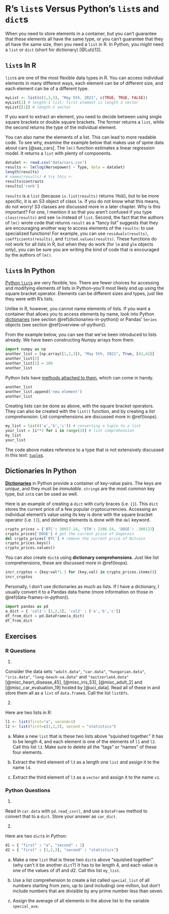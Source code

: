 # R's `list`s Versus Python's `list`s and `dict`s

When you need to store elements in a container, but you can't guarantee that these elements all have the same type, or you can't guarantee that they all have the same size, then you need a `list` in R. In Python, you might need a `list` or `dict` \index{dicts} (short for dictionary) [@Lutz13]. 


## `list`s In R

`list`s are one of the most flexible data types in R. You can access individual elements in many different ways, each element can be of different size, and each element can be of a different type. 

```r
myList <- list(c(1,2,3), "May 5th, 2021", c(TRUE, TRUE, FALSE))
myList[1] # length-1 list; first element is length 3 vector
myList[[1]] # length-3 vector
```

If you want to extract an element, you need to decide between using single square brackets or double square brackets. The former returns a `list`, while the second returns the type of the individual element.

You can also name the elements of a list. This can lead to more readable code. To see why, examine the example below that makes use of spme data about cars [@sas_cars]. The `lm()` function estimates a linear regression model. It returns a `list` with plenty of components. 

```r
dataSet <- read.csv("data/cars.csv")
results <- lm(log(Horsepower) ~ Type, data = dataSet)
length(results)
# names(results) # try this <-
results$contrasts
results['rank']
```

::: {.rmd-caution data-latex=""}
`results` is a `list` (because `is.list(results)` returns `TRUE`), but to be more specific, it is an S3 object of class `lm`. If you do not know what this means, do not worry! S3 classes are discussed more in a later chapter. Why is this important? For one, I mention it so that you aren't confused if you type `class(results)` and see `lm` instead of `list`. Second, the fact that the authors  of `lm()` wrote code that returns `result` as a "fancy list" suggests that they are encouraging another way to access elements of the `results`: to use specialized functions! For example, you can use `residuals(results)`, `coefficients(results)`, and `fitted.values(results)`. These functions do not work for all lists in R, but when they do work (for `lm` and `glm` objects only), you can be sure you are writing the kind of code that is encouraged by the authors of `lm()`.
:::


## `list`s In Python

[Python `list`s](https://docs.python.org/3/library/stdtypes.html#lists) are very flexible, too. There are fewer choices for accessing and modifying elements of lists in Python--you'll most likely end up using the square bracket operator. Elements can be different sizes and types, just like they were with R's lists. 

Unlike in R, however, you cannot name elements of lists. If you want a container that allows you to access elements by name, look into Python [dictionaries](https://docs.python.org/3/library/stdtypes.html#mapping-types-dict) (see section \@ref(dictionaries-in-python)) or Pandas\index{Pandas}' `Series` objects (see section \@ref(overview-of-python)).

From the example below, you can see that we've been introduced to lists already. We have been constructing Numpy arrays from them.

```python
import numpy as np
another_list = [np.array([1,2,3]), "May 5th, 2021", True, [42,42]]
another_list[2]
another_list[2] = 100
another_list
```

Python lists have [methods attached to them](https://docs.python.org/3/tutorial/datastructures.html#more-on-lists), which can come in handy.

```python
another_list
another_list.append('new element')
another_list
```


Creating lists can be done as above, with the square bracket operators. They can also be created with the `list()` function, and by creating a *list comprehension*. List comprehensions are discussed more in \@ref(loops). 


```python
my_list = list(('a','b','c')) # converting a tuple to a list
your_list = [i**2 for i in range(3)] # list comprehension
my_list
your_list
```

The code above makes reference to a type that is not extensively discussed in this text: [`tuple`s](https://docs.python.org/3.3/library/stdtypes.html?highlight=tuple#tuple).\index{tuples in Python} 

## Dictionaries In Python

[**Dictionaries**](https://docs.python.org/3/tutorial/datastructures.html#dictionaries) in Python provide a container of key-value pairs. The keys are *unique*, and they must be *immutable*. `string`s are the most common key type, but `int`s can be used as well. 

Here is an example of creating a `dict` with curly braces (i.e. `{}`). This `dict` stores the current price of a few popular cryptocurrencies. Accessing an individual element's value using its key is done with the square bracket operator (i.e. `[]`), and deleting elements is done with the `del` keyword.

```python
crypto_prices = {'BTC': 38657.14, 'ETH': 2386.54, 'DOGE': .308122}
crypto_prices['DOGE'] # get the current price of Dogecoin
del crypto_prices['BTC'] # remove the current price of Bitcoin
crypto_prices.keys()
crypto_prices.values()
```

You can also create `dict`s using **dictionary comprehensions**. Just like list comprehensions, these are discussed more in \@ref(loops).

```python
incr_cryptos = {key:val*1.1 for (key,val) in crypto_prices.items()}
incr_cryptos
```


Personally, I don't use dictionaries as much as lists. If I have a dictionary, I usually convert it to a Pandas\index{Pandas} data frame (more information on those in \@ref(data-frames-in-python)).

```python
import pandas as pd
a_dict = { 'col1': [1,2,3], 'col2' : ['a','b','c']}
df_from_dict = pd.DataFrame(a_dict)
df_from_dict
```


## Exercises

### R Questions

1. 

Consider the data sets `"adult.data"`, `"car.data"`, `"hungarian.data"`, `"iris.data"`, `"long-beach-va.data"` and `"switzerland.data"` [@misc_heart_disease_45], [@misc_iris_53], [@misc_adult_2] and [@misc_car_evaluation_19] hosted by [@uci_data]. Read all of these in and store them all as a `list` of `data.frame`s. Call the list `listDfs`. 
  
2. 

Here are two lists in R:

```R
l1 <- list(first="a", second=1)
l2 <- list(first=c(1,2,3), second = "statistics")
```


  a) Make a new `list` that is these two lists above "squished together." It has to be length $4$, and each element is one of the elements of `l1` and `l2`. Call this list `l3`. Make sure to delete all the "tags" or "names" of these four elements.

  b) Extract the third element of `l3` as a length one `list` and assign it to the name `l4`.
  
  c) Extract the third element of `l3` as a `vector` and assign it to the name `v1`.

### Python Questions

1. 

Read in `car.data` with `pd.read_csv()`, and use a `DataFrame` method to convert that to a `dict`. Store your answer as `car_dict`.
  
  
2. 

Here are two `dict`s in Python:

```python
d1 = { "first" : "a", "second" : 1}
d2 = { "first" : [1,2,3], "second" : "statistics"}
```
  
  a) Make a new `list` that is these two `dict`s above "squished together" (why can't it be another `dict`?) It has to be length $4$, and each value is one of the values of $d1$ and $d2$. Call this list `my_list`.

  b) Use a list comprehension to create a list called `special_list` of all numbers starting from zero, up to (and including) one million, but don't include numbers that are divisible by any prime number less than seven.
  
  c) Assign the average of all elements in the above list to the variable `special_ave`.
    
    